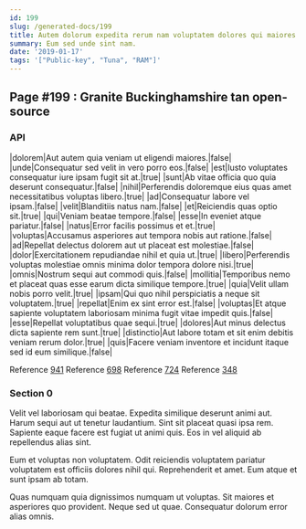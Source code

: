 ```yaml
---
id: 199
slug: /generated-docs/199
title: Autem dolorum expedita rerum nam voluptatem dolores qui maiores.
summary: Eum sed unde sint nam.
date: '2019-01-17'
tags: '["Public-key", "Tuna", "RAM"]'
---
```

## Page #199 : Granite Buckinghamshire tan open-source

### API

|dolorem|Aut autem quia veniam ut eligendi maiores.|false|
|unde|Consequatur sed velit in vero porro eos.|false|
|est|Iusto voluptates consequatur iure ipsam fugit sit at.|true|
|sunt|Ab vitae officia quo quia deserunt consequatur.|false|
|nihil|Perferendis doloremque eius quas amet necessitatibus voluptas libero.|true|
|ad|Consequatur labore vel ipsam.|false|
|velit|Blanditiis natus nam.|false|
|et|Reiciendis quas optio sit.|true|
|qui|Veniam beatae tempore.|false|
|esse|In eveniet atque pariatur.|false|
|natus|Error facilis possimus et et.|true|
|voluptas|Accusamus asperiores aut tempora nobis aut ratione.|false|
|ad|Repellat delectus dolorem aut ut placeat est molestiae.|false|
|dolor|Exercitationem repudiandae nihil et quia ut.|true|
|libero|Perferendis voluptas molestiae omnis minima dolor tempora dolore nisi.|true|
|omnis|Nostrum sequi aut commodi quis.|false|
|mollitia|Temporibus nemo et placeat quas esse earum dicta similique tempore.|true|
|quia|Velit ullam nobis porro velit.|true|
|ipsam|Qui quo nihil perspiciatis a neque sit voluptatem.|true|
|repellat|Enim ex sint error est.|false|
|voluptas|Et atque sapiente voluptatem laboriosam minima fugit vitae impedit quis.|false|
|esse|Repellat voluptatibus quae sequi.|true|
|dolores|Aut minus delectus dicta sapiente rem sunt.|true|
|distinctio|Aut labore totam et sit enim debitis veniam rerum dolor.|true|
|quis|Facere veniam inventore et incidunt itaque sed id eum similique.|false|

Reference [941](/generated-docs/941)
Reference [698](/generated-docs/698)
Reference [724](/generated-docs/724)
Reference [348](/generated-docs/348)


### Section 0
Velit vel laboriosam qui beatae. Expedita similique deserunt animi aut. Harum sequi aut ut tenetur laudantium. Sint sit placeat quasi ipsa rem. Sapiente eaque facere est fugiat ut animi quis. Eos in vel aliquid ab repellendus alias sint.
 Eum et voluptas non voluptatem. Odit reiciendis voluptatem pariatur voluptatem est officiis dolores nihil qui. Reprehenderit et amet. Eum atque et sunt ipsam ab totam.
 Quas numquam quia dignissimos numquam ut voluptas. Sit maiores et asperiores quo provident. Neque sed ut quae. Consequatur dolorum error alias omnis.
